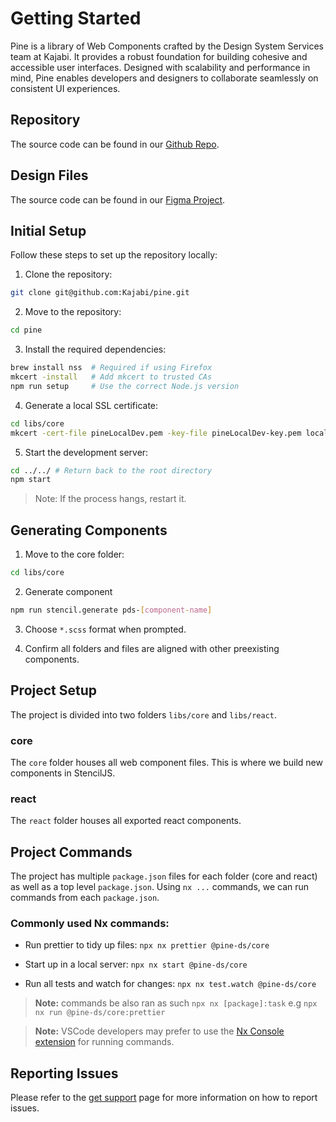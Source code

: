 
<Meta title="Resources/Get Started"/>

# Getting Started

Pine is a library of Web Components crafted by the Design System Services team at Kajabi. It provides a robust foundation for building cohesive and accessible user interfaces. Designed with scalability and performance in mind, Pine enables developers and designers to collaborate seamlessly on consistent UI experiences.

## Repository

The source code can be found in our [Github Repo](https://github.com/Kajabi/pine).

## Design Files

The source code can be found in our [Figma Project](https://www.figma.com/design/CC1YmaGKHnsvB28yLY9mEH/%E2%9D%96-Mercury-components?m=auto&node-id=0-1&t=xybx2d1s26U4p0Jd-1).

## Initial Setup

Follow these steps to set up the repository locally:

1. Clone the repository:
```bash
git clone git@github.com:Kajabi/pine.git
```

2. Move to the repository:
```bash
cd pine
```

3. Install the required dependencies:
```bash
brew install nss  # Required if using Firefox
mkcert -install   # Add mkcert to trusted CAs
npm run setup     # Use the correct Node.js version
```

4. Generate a local SSL certificate:
```bash
cd libs/core
mkcert -cert-file pineLocalDev.pem -key-file pineLocalDev-key.pem localhost 7300
```

5. Start the development server:
```bash
cd ../../ # Return back to the root directory
npm start
```

> Note: If the process hangs, restart it.

## Generating Components

1. Move to the core folder:
```bash
cd libs/core
```

2. Generate component
```bash
npm run stencil.generate pds-[component-name]
```

3. Choose `*.scss` format when prompted.

4. Confirm all folders and files are aligned with other preexisting components.


## Project Setup
The project is divided into two folders `libs/core` and `libs/react`.

### core
The `core` folder houses all web component files. This is where we build new components in StencilJS.

### react
The `react` folder houses all exported react components.


## Project Commands
The project has multiple `package.json` files for each folder (core and react) as well as a top level `package.json`. Using `nx ...` commands, we can run commands from each `package.json`.

### Commonly used Nx commands:

- Run prettier to tidy up files: `npx nx prettier @pine-ds/core`

- Start up in a local server: `npx nx start @pine-ds/core`

- Run all tests and watch for changes: `npx nx test.watch @pine-ds/core`

> **Note:** commands be also ran as such `npx nx [package]:task` e.g `npx nx run @pine-ds/core:prettier`

> **Note:** VSCode developers may prefer to use the [Nx Console extension](https://marketplace.visualstudio.com/items?itemName=nrwl.angular-console) for running commands.


## Reporting Issues
Please refer to the [get support](?path=/docs/resources-get-support--docs) page for more information on how to report issues.
